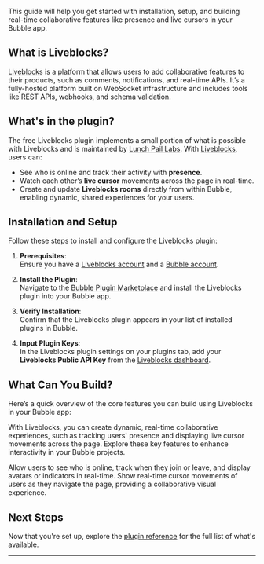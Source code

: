 
This guide will help you get started with installation, setup, and building real-time collaborative features like presence and live cursors in your Bubble app.

## What is Liveblocks?

[Liveblocks](https://liveblocks.io/) is a platform that allows users to add collaborative features to their products, such as comments, notifications, and real-time APIs. It’s a fully-hosted platform built on WebSocket infrastructure and includes tools like REST APIs, webhooks, and schema validation.

## What's in the plugin?

The free Liveblocks plugin implements a small portion of what is possible with Liveblocks and is maintained by [Lunch Pail Labs](https://www.lunchpaillabs.com). With [Liveblocks](https://liveblocks.io), users can:

- See who is online and track their activity with **presence**.
- Watch each other’s **live cursor** movements across the page in real-time.
- Create and update **Liveblocks rooms** directly from within Bubble, enabling dynamic, shared experiences for your users.

## Installation and Setup

Follow these steps to install and configure the Liveblocks plugin:

1. **Prerequisites**:  
   Ensure you have a [Liveblocks account](https://liveblocks.io/signup) and a [Bubble account](https://bubble.io/login?mode=signup).

2. **Install the Plugin**:  
   Navigate to the [Bubble Plugin Marketplace](https://bubble.io/plugin/liveblocks-by-lunch-pail-labs-1717457909317x496158240134922200) and install the Liveblocks plugin into your Bubble app.

3. **Verify Installation**:  
   Confirm that the Liveblocks plugin appears in your list of installed plugins in Bubble.

4. **Input Plugin Keys**:  
   In the Liveblocks plugin settings on your plugins tab, add your **Liveblocks Public API Key** from the [Liveblocks dashboard](https://liveblocks.io/dashboard/).

## What Can You Build?

Here’s a quick overview of the core features you can build using Liveblocks in your Bubble app:

With Liveblocks, you can create dynamic, real-time collaborative experiences, such as tracking users' presence and displaying live cursor movements across the page. Explore these key features to enhance interactivity in your Bubble projects.

<CardGroup cols={2}>
  <Card
    title="Presence"
    icon="users"
    href="https://lpl-liveblocks.bubbleapps.io/version-test/presence"
  >
    Allow users to see who is online, track when they join or leave, and display
    avatars or indicators in real-time.
  </Card>
  <Card
    title="Live Cursors"
    icon="arrow-pointer"
    href="https://lpl-liveblocks.bubbleapps.io/version-test/live-cursors"
  >
    Show real-time cursor movements of users as they navigate the page,
    providing a collaborative visual experience.
  </Card>
</CardGroup>

## Next Steps

Now that you're set up, explore the [plugin reference](/bubble/liveblocks/plugin-reference) for the full list of what's available.

---

<liveblocksFooter />
